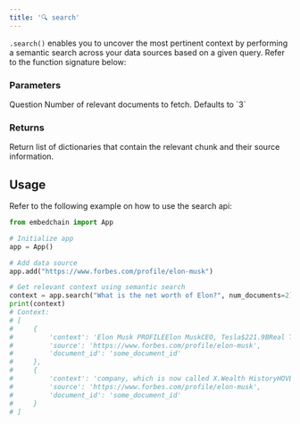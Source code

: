 ```yaml
---
title: '🔍 search'
---
```


`.search()` enables you to uncover the most pertinent context by performing a semantic search across your data sources based on a given query. Refer to the function signature below:

### Parameters

<ParamField path="query" type="str">
    Question
</ParamField>
<ParamField path="num_documents" type="int" optional>
    Number of relevant documents to fetch. Defaults to `3`
</ParamField>

### Returns

<ResponseField name="answer" type="dict">
    Return list of dictionaries that contain the relevant chunk and their source information.
</ResponseField>

## Usage

Refer to the following example on how to use the search api:

```python Code example
from embedchain import App

# Initialize app
app = App()

# Add data source
app.add("https://www.forbes.com/profile/elon-musk")

# Get relevant context using semantic search
context = app.search("What is the net worth of Elon?", num_documents=2)
print(context)
# Context:
# [
#     {
#         'context': 'Elon Musk PROFILEElon MuskCEO, Tesla$221.9BReal Time Net Worthas of 10/29/23Reflects change since 5 pm ET of prior trading day. 1 in the world todayPhoto by Martin Schoeller for ForbesAbout Elon MuskElon Musk cofounded six companies, including electric car maker Tesla, rocket producer SpaceX and tunneling startup Boring Company.He owns about 21% of Tesla between stock and options, but has pledged more than half his shares as collateral for personal loans of up to $3.5 billion.SpaceX, founded in',
#         'source': 'https://www.forbes.com/profile/elon-musk',
#         'document_id': 'some_document_id'
#     },
#     {
#         'context': 'company, which is now called X.Wealth HistoryHOVER TO REVEAL NET WORTH BY YEARForbes Lists 1Forbes 400 (2023)The Richest Person In Every State (2023) 2Billionaires (2023) 1Innovative Leaders (2019) 25Powerful People (2018) 12Richest In Tech (2017)Global Game Changers (2016)More ListsPersonal StatsAge52Source of WealthTesla, SpaceX, Self MadeSelf-Made Score8Philanthropy Score1ResidenceAustin, TexasCitizenshipUnited StatesMarital StatusSingleChildren11EducationBachelor of Arts/Science, University',
#         'source': 'https://www.forbes.com/profile/elon-musk',
#         'document_id': 'some_document_id'
#     }
# ]
```
